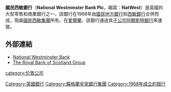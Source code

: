 {{noteTA
|1=zh-cn:威斯敏斯特; zh-hant:西敏; zh-sg:西敏;
}}
{{Infobox company
|name = National Westminster Bank Plc
|logo = [[File:NatWest_logo.svg|200px]]
|type = [[公眾有限公司|公眾有限公司]]
|slogan = We are what we do
|foundation = 1968
|location= {{GBR}}[[倫敦|倫敦]][[主教門|主教門]]135號，EC2M 3UR
|key_people = Philip Hampton（董事長）<br> Ross McEwan（首席執行官）
|industry = [[金融服務|金融服務]]
|products = 銀行業和保險業
|revenue =
|operating_income =
|net_income =
|num_employees = 33,300
|parent = [[蘇格蘭皇家銀行集團|蘇格蘭皇家銀行集團]]
|subsid = National Westminster Home Loans<br/>National Westminster Life Assurance<br/>[[Ulster_Bank|Ulster Bank]]
|homepage = {{url|www.natwest.com}}
}}

'''國民西敏銀行'''（'''National Westminster Bank Plc'''，縮寫：'''NatWest'''）是英國的大型零售和商業銀行之一，該銀行在1968年由[[國民地方銀行|國民地方銀行]]和[[西敏銀行|西敏銀行]]合併而成，現屬[[國民西敏集團|國民西敏集團]]所有。在[[愛爾蘭|愛爾蘭]]，該銀行通過其[[子公司|子公司]][[阿爾斯特銀行|阿爾斯特銀行]]來運營。

==外部連結==
{{commons category|National Westminster Bank}}
* [http://www.natwest.com/ National Westminster Bank]{{Wayback|url=http://www.natwest.com/ |date=20050819102127 }}
* [http://www.rbs.com/ The Royal Bank of Scotland Group]{{Wayback|url=http://www.rbs.com/ |date=19980705003155 }}

[[Category:英國銀行|Category:英國銀行]]
[[Category:蘇格蘭皇家銀行集團|Category:蘇格蘭皇家銀行集團]]
[[category:伦敦公司|category:伦敦公司]]
[[Category:1968年成立的银行|Category:1968年成立的银行]]